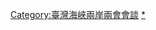 {{Navbox
|name = 兩岸兩會高層會談
|state = {{{state|autocollapse}}}<!--autocollapse、uncollapsed、collapsed、plain、off-->
|title = 历次[[兩岸兩會高層會談]]（前八次稱-{zh-cn:陈江会谈; zh-tw:江陳會談; zh-hk:陳江會談;}-）
|bodyclass = hlist

|list1 =
* [[第一次江陳會談|第一次]]（[[北京]]）
* [[第二次江陳會談|第二次]]（[[台北]]）
* [[第三次江陳會談|第三次]]（[[南京]]）
* [[第四次江陳會談|第四次]]（[[台中]]）
* [[第五次江陳會談|第五次]]（[[重庆]]）
* [[第六次陈江会谈|第六次]]（台北）
* [[第七次陈江会谈|第七次]]（[[天津]]）
* [[第八次江陳會談|第八次]]（台北）
* [[兩岸兩會第九次高層會談|第九次]]（[[上海]]）
* [[兩岸兩會第十次高層會談|第十次]]（臺北）
* [[兩岸兩會第十一次高層會談|第十一次]]（[[福州]]）

}}[[Category:臺灣海峽兩岸兩會會談]]<noinclude>
{{Collapsible_option}}

[[Category:臺灣海峽兩岸兩會會談|*]]
</noinclude>